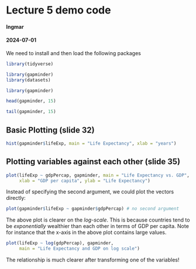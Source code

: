 # Lecture 5 demo code 

#### Ingmar

#### 2024-07-01

We need to install and then load the following packages

```r
library(tidyverse)
```

```r
library(gapminder)
library(datasets)
```

```r
library(gapminder)

head(gapminder, 15)
```
```r
tail(gapminder, 15)
```

## Basic Plotting (slide 32)

```r
hist(gapminder$lifeExp, main = "Life Expectancy", xlab = "years")
```

## Plotting variables against each other (slide 35)

```r
plot(lifeExp ~ gdpPercap, gapminder, main = "Life Expectancy vs. GDP",
     xlab = "GDP per capita", ylab = "Life Expectancy")
```

Instead of specifying the second argument, we could plot the vectors
directly:

```r
plot(gapminder$lifeExp ~ gapminder$gdpPercap) # no second argument
```

The above plot is clearer on the *log-scale*. This is because countries
tend to be *exponentially* wealthier than each other in terms of GDP per
capita. Note for instance that the x-axis in the above plot contains
large values.

```r
plot(lifeExp ~ log(gdpPercap), gapminder,
     main = "Life Expectancy and GDP on log scale")
```

The relationship is much clearer after transforming one of the
variables!
